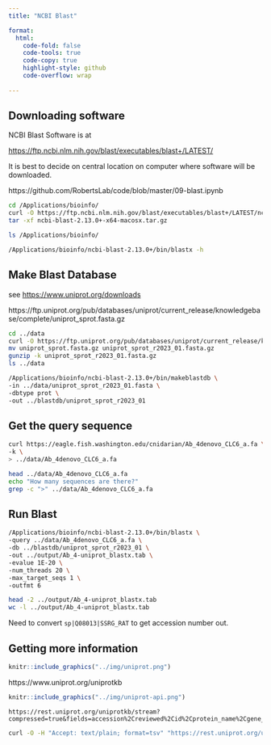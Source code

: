 ```yaml
---
title: "NCBI Blast"

format:
  html:
    code-fold: false
    code-tools: true
    code-copy: true
    highlight-style: github
    code-overflow: wrap
    
---
```


## Downloading software

NCBI Blast Software is at

<https://ftp.ncbi.nlm.nih.gov/blast/executables/blast+/LATEST/>

::: callout-tip
It is best to decide on central location on computer where software will be downloaded.
:::

https://github.com/RobertsLab/code/blob/master/09-blast.ipynb

```.bash
cd /Applications/bioinfo/
curl -O https://ftp.ncbi.nlm.nih.gov/blast/executables/blast+/LATEST/ncbi-blast-2.13.0+-x64-macosx.tar.gz
tar -xf ncbi-blast-2.13.0+-x64-macosx.tar.gz
```

``` bash
ls /Applications/bioinfo/
```

```bash
/Applications/bioinfo/ncbi-blast-2.13.0+/bin/blastx -h
```

## Make Blast Database

see <https://www.uniprot.org/downloads>

https://ftp.uniprot.org/pub/databases/uniprot/current_release/knowledgebase/complete/uniprot_sprot.fasta.gz

```bash
cd ../data
curl -O https://ftp.uniprot.org/pub/databases/uniprot/current_release/knowledgebase/complete/uniprot_sprot.fasta.gz
mv uniprot_sprot.fasta.gz uniprot_sprot_r2023_01.fasta.gz
gunzip -k uniprot_sprot_r2023_01.fasta.gz
ls ../data
```

```bash
/Applications/bioinfo/ncbi-blast-2.13.0+/bin/makeblastdb \
-in ../data/uniprot_sprot_r2023_01.fasta \
-dbtype prot \
-out ../blastdb/uniprot_sprot_r2023_01
```

## Get the query sequence

```bash
curl https://eagle.fish.washington.edu/cnidarian/Ab_4denovo_CLC6_a.fa \
-k \
> ../data/Ab_4denovo_CLC6_a.fa
```

```bash
head ../data/Ab_4denovo_CLC6_a.fa
echo "How many sequences are there?"
grep -c ">" ../data/Ab_4denovo_CLC6_a.fa
```


## Run Blast

```bash
/Applications/bioinfo/ncbi-blast-2.13.0+/bin/blastx \
-query ../data/Ab_4denovo_CLC6_a.fa \
-db ../blastdb/uniprot_sprot_r2023_01 \
-out ../output/Ab_4-uniprot_blastx.tab \
-evalue 1E-20 \
-num_threads 20 \
-max_target_seqs 1 \
-outfmt 6

```

```bash
head -2 ../output/Ab_4-uniprot_blastx.tab
wc -l ../output/Ab_4-uniprot_blastx.tab
```

Need to convert `sp|Q08013|SSRG_RAT` to get accession number out. 



## Getting more information

```r
knitr::include_graphics("../img/uniprot.png")
```

https://www.uniprot.org/uniprotkb

```r
knitr::include_graphics("../img/uniprot-api.png")
```

```
https://rest.uniprot.org/uniprotkb/stream?compressed=true&fields=accession%2Creviewed%2Cid%2Cprotein_name%2Cgene_names%2Corganism_name%2Clength%2Cgo_f%2Cgo%2Cgo_p%2Cgo_c%2Cgo_id%2Ccc_interaction%2Cec%2Cxref_reactome%2Cxref_unipathway%2Cxref_interpro&format=tsv&query=%28%2A%29%20AND%20%28reviewed%3Atrue%29
```


```.bash
curl -O -H "Accept: text/plain; format=tsv" "https://rest.uniprot.org/uniprotkb/stream?compressed=true&fields=accession%2Creviewed%2Cid%2Cprotein_name%2Cgene_names%2Corganism_name%2Clength%2Cgo_f%2Cgo%2Cgo_p%2Cgo_c%2Cgo_id%2Ccc_interaction%2Cec%2Cxref_reactome%2Cxref_unipathway%2Cxref_interpro&format=tsv&query=%28%2A%29%20AND%20%28reviewed%3Atrue%29"
```


